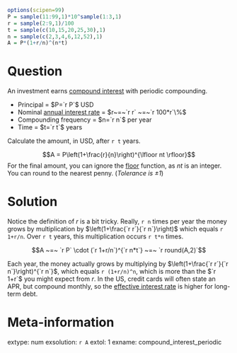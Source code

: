 ```r
options(scipen=99)
P = sample(11:99,1)*10^sample(1:3,1)
r = sample(2:9,1)/100
t = sample(c(10,15,20,25,30),1)
n = sample(c(2,3,4,6,12,52),1)
A = P*(1+r/n)^(n*t)
```

Question
========

An investment earns [compound interest](https://en.wikipedia.org/wiki/Compound_interest#Periodic_compounding) with periodic compounding.

* Principal = $P=`r P`$ USD
* Nominal [annual interest rate](https://en.wikipedia.org/wiki/Annual_percentage_rate#Multiple_definitions_of_effective_APR) = $r~=~`r r` ~=~`r 100*r`\%$
* Compounding frequency = $n=`r n`$ per year
* Time = $t=`r t`$ years

Calculate the amount, in USD, after `r t` years.

$$A = P\left(1+\frac{r}{n}\right)^{\lfloor nt \rfloor}$$
For the final amount, you can ignore the [floor](https://en.wikipedia.org/wiki/Floor_and_ceiling_functions) function, as $nt$ is an integer. You can round to the nearest penny. (*Tolerance is $\pm 1$*)

Solution
========

Notice the definition of $r$ is a bit tricky. Really, `r n` times per year the money grows by multiplication by $\left(1+\frac{`r r`}{`r n`}\right)$ which equals `r 1+r/n`. Over `r t` years, this multiplication occurs `r t*n` times.

$$A ~=~ `r P` \cdot (`r 1+r/n`)^{`r n*t`} ~=~ `r round(A,2)`$$

Each year, the money actually grows by multiplying by $\left(1+\frac{`r r`}{`r n`}\right)^{`r n`}$, which equals `r (1+r/n)^n`, which is more than the $`r 1+r`$ you might expect from $r$. In the US, credit cards will often state an APR, but compound monthly, so the [effective interest rate](https://en.wikipedia.org/wiki/Effective_interest_rate) is higher for long-term debt.


Meta-information
============
extype: num
exsolution: `r A`
extol: 1
exname: compound_interest_periodic